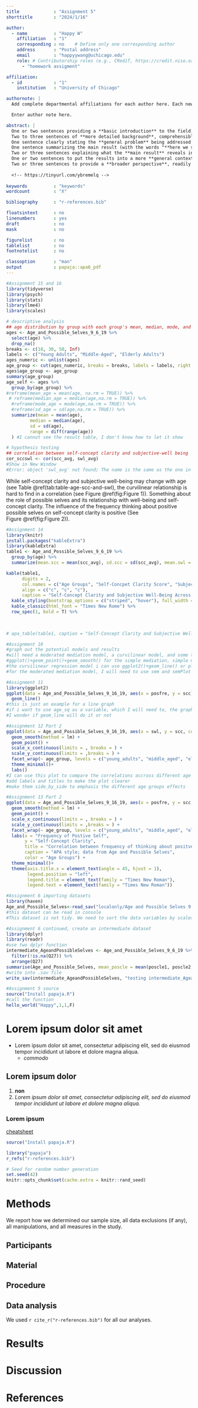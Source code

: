 ```yaml
---
title             : "Assignment 5"
shorttitle        : "2024/1/16"

author: 
  - name          : "Happy W"
    affiliation   : "1"
    corresponding : no    # Define only one corresponding author
    address       : "Postal address"
    email         : "happyywang@uchicago.edu"
    role: # Contributorship roles (e.g., CRediT, https://credit.niso.org/)
      - "homework assigment"

affiliation:
  - id            : "1"
    institution   : "University of Chicago"

authornote: |
  Add complete departmental affiliations for each author here. Each new line herein must be indented, like this line.

  Enter author note here.

abstract: |
  One or two sentences providing a **basic introduction** to the field,  comprehensible to a scientist in any discipline.
  Two to three sentences of **more detailed background**, comprehensible  to scientists in related disciplines.
  One sentence clearly stating the **general problem** being addressed by  this particular study.
  One sentence summarizing the main result (with the words "**here we show**" or their equivalent).
  Two or three sentences explaining what the **main result** reveals in direct comparison to what was thought to be the case previously, or how the  main result adds to previous knowledge.
  One or two sentences to put the results into a more **general context**.
  Two or three sentences to provide a **broader perspective**, readily comprehensible to a scientist in any discipline.
  
  <!-- https://tinyurl.com/ybremelq -->
  
keywords          : "keywords"
wordcount         : "X"

bibliography      : "r-references.bib"

floatsintext      : no
linenumbers       : yes
draft             : no
mask              : no

figurelist        : no
tablelist         : no
footnotelist      : no

classoption       : "man"
output            : papaja::apa6_pdf
---
```

```r
#Assignment 15 and 16
library(tidyverse)
library(psych)
library(stats)
library(lme4)
library(scales)

# descriptive analysis
## age distribution by group with each group's mean, median, mode, and SD of age
ages <- Age_and_Possible_Selves_9_6_19 %>%
  select(age) %>%
  drop_na()
breaks <- c(18, 30, 50, Inf)
labels <- c("Young Adults", "Middle-Aged", "Elderly Adults")
ages_numeric <- unlist(ages)
age_group <- cut(ages_numeric, breaks = breaks, labels = labels, right = F)
ages$age_group <- age_group
summary(age_group)
age_self <- ages %>%
  group_by(age_group) %>%
#reframe(mean_age = mean(age, na.rm = TRUE)) %>%
 # reframe(median_age = median(age,na.rm = TRUE)) %>%
  #reframe(mode_age = mode(age,na.rm = TRUE)) %>%
  #reframe(sd_age = sd(age,na.rm = TRUE)) %>%
  summarize(mean = mean(age),
         median = median(age),
         sd = sd(age),
         range = diff(range(age))
  ) #I cannot see the result table, I don't know how to let it show

# hypothesis testing
## correlation between self-concept clarity and subjective-well being
cor_sccswl <- cor(scc_avg, swl_avg)
#Show in New Window
#Error: object 'swl_avg' not found; The name is the same as the one in dataset, I don't know why this can't run

```

<!--Assignment 14-->
While self-concept clarity and subjective well-being may change with age (see Table\ \@ref(tab:table-age-scc-and-swl), the curvilinear relationship is hard to find in a correlation (see Figure\ \@ref(fig:Figure 1)). 
Something about the role of possible selves and its relationship with well-being and self-concept clarity. 
The influence of the frequency thinking about positive possible selves on self-concept clarity is positive (See Figure\ \@ref(fig:Figure 2)).

```r
#Assignment 14
library(knitr)
install.packages("kableExtra")
library(kableExtra)
table1 <- Age_and_Possible_Selves_9_6_19 %>%
  group_by(age) %>%
  summarize(mean.scc = mean(scc_avg), sd.scc = sd(scc_avg), mean.swl = mean(swl_avg), sd.swl = sd(swl_avg),n.model = n())

kable(table1, 
      digits = 2,
      col.names = c("Age Groups", "Self-Concpet Clarity Score", "Subjective Well-Being Score"),
      align = c("c", "c", "c"),
      caption = "Self-Concept Clarity and Subjective Well-Being Across Age" ) %>%
  kable_styling(bootstrap_options = c("striped", "hover"), full_width = F) %>%
  kable_classic(html_font = "Times New Rome") %>%
  row_spec(1, bold = T) %>%
  
  

# apa_table(table1, caption = "Self-Concept Clarity and Subjective Well-Being Across Age") is this argument right?

```

```r
#Assignment 10
#graph out the potential models and results
#will need a moderated mediation model, a curvilinear model, and some tables to display the result
#ggplot()+geom_point()+geom_smooth() for the simple mediation, simple moderation
#the curvilinear regression model i can use ggplot2()+geom_line() or plot(lm())
#for the moderated mediation model, I will need to use sem and semPlot

#Assignment 11
library(ggplot2)
ggplot(data = Age_and_Possible_Selves_9_16_19, aes(x = posfre, y = scc)) +
  geom_line()
#this is just an example for a line graph
#if i want to use age_sq as a variable, which I will need to, the graph needs to be curvilinear
#I wonder if geom_line will do it or not
```

```r
#Assignment 12 Part 2
ggplot(data = Age_and_Possible_Selves_9_16_19, aes(x = swl, y = scc, color = age_group)) +
  geom_smooth(method = lm) +
  geom_point() +
  scale_x_continuous(limits = , breaks = ) +
  scale_y_continuous(limits = ,breaks = ) +
  facet_wrap(~ age_group, levels = c("young_adults", "middle_aged", "elderly_adults"), ncol = 3) +
  theme_minimal()+
  labs()
#I can use this plot to compare the correlations accross different age groups
#add labels and titles to make the plot clearer
#make them side_by_side to emphasis the different age groups effects
```

```r
#Assignment 13 Part 2
ggplot(data = Age_and_Possible_Selves_9_16_19, aes(x = posfre, y = scc, color = age_group)) +
  geom_smooth(method = lm) +
  geom_point() +
  scale_x_continuous(limits = , breaks = ) +
  scale_y_continuous(limits = ,breaks = ) +
  facet_wrap(~ age_group, levels = c("young_adults", "middle_aged", "elderly_adults"), ncol = 3) +
  labs(x = "Frequency of Postive Self", 
       y = "Self-Concept Clarity", 
       title = "Correlation between frequency of thinking about positve self on SCC",
       caption = "APA style; data from Age and Possible Selves",
       color = "Age Groups") +
  theme_minimal()+
  theme(axis.title.x = element_text(angle = 45, hjust = 1),
        legend.position = "left",
        legend.title = element_text(family = "Times New Roman"),
        legend.text = element_text(family = "Times New Roman"))

```

```r
#Assignment 6 importing datasets
library(haven)
Age_and_Possible_Selves<-read_sav("localonly/Age and Possible Selves 9.6.19.sav")
#this dataset can be read in console
#This dataset is not tidy. We need to sort the data variables by scales not by scale items. All the possible selves measures, both quantitative and qualitative are meaningful while information on the participants' location, answer duration etc. are not necessary.
```

```r
#Assignment 6 continued, create an intermediate dataset
library(dplyr)
library(readr)
#use two dplyr function
intermediate_AgeandPossibleSelves <- Age_and_Possible_Selves_9_6_19 %>%
  filter(!is.na(Q27)) %>%
  arrange(Q27)
summarise(Age_and_Possible_Selves, mean_poscle = mean(poscle1, poscle2, poscle3, poscle4))
#write into .sav file
write_sav(intermediate_AgeandPossibleSelves, "testing intermediate_AgeandPossibleSelves.sav")
```

```r
#Assignment 5 source
source("Install papaja.R")
#call the function
hello_world("Happy",1,1,F)
```

<!--Assignment 5 continued with three levels of headers, unordered and ordered list, bold and italicized, one linked URL, and one HTML comment/which is this one/ -->
# **Lorem ipsum dolor sit amet**
* Lorem ipsum dolor sit amet, consectetur adipiscing elit, sed do eiusmod tempor incididunt ut labore et dolore magna aliqua.
  * _commodo_
  
## Lorem ipsum dolor
1. **non**
  2. *Lorem ipsum dolor sit amet, consectetur adipiscing elit, sed do eiusmod tempor incididunt ut labore et dolore magna aliqua.*

### Lorem ipsum
[cheatsheet](https://www.rstudio.com/wp-content/uploads/2015/02/rmarkdown-cheatsheet.pdf)

<!--End of Assignment 5-->

```r
source("Install papaja.R")
```

```r
library("papaja")
r_refs("r-references.bib")
```

```r
# Seed for random number generation
set.seed(42)
knitr::opts_chunk$set(cache.extra = knitr::rand_seed)
```



# Methods
We report how we determined our sample size, all data exclusions (if any), all manipulations, and all measures in the study. <!-- 21-word solution (Simmons, Nelson & Simonsohn, 2012; retrieved from http://ssrn.com/abstract=2160588) -->

## Participants

## Material

## Procedure

## Data analysis
We used `r cite_r("r-references.bib")` for all our analyses.


# Results

# Discussion


\newpage

# References

::: {#refs custom-style="Bibliography"}
:::
